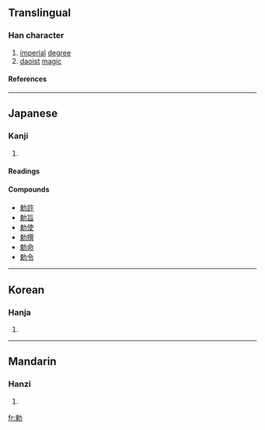 {{see|敕}}

==Translingual==
===Han character===
{{Han char|rn=19|rad=力|as=07|sn=9|four=|canj=木中大尸 (DLKS)|ids=⿰[[束]][[力]]}}
# [[imperial]] [[degree]]
# [[daoist]] [[magic]]
====References====
{{Han ref|kx=0147.290|dkj=02354|dj=0332.110|hdz=10371.020|uh=52C5|ud=21189}}
----

==Japanese==
===Kanji===
{{ja-kanji|grade=c|rs=力07}}
# {{defn|Japanese}} 
====Readings====
{{ja-readings|on=[[ちょく]] (choku)|kun=[[いましめる]] (imashimeru), [[みことのり]] (mikotonori)}}

====Compounds====
*[[勅許]]
*[[勅旨]]
*[[勅使]]
*[[勅撰]]
*[[勅命]]
*[[勅令]]
----
==Korean==
===Hanja===
{{ko-hanja|hangeul=[[칙]]|rv=chik|mr=ch'ik}}
# {{defn|Korean}}
----
==Mandarin==
===Hanzi===
{{cmn-hanzi|pin=[[chì]] (chi4)|wg=ch'ih<sup>4</sup>}}
# {{defn|Mandarin}}

[[fr:勅]]
